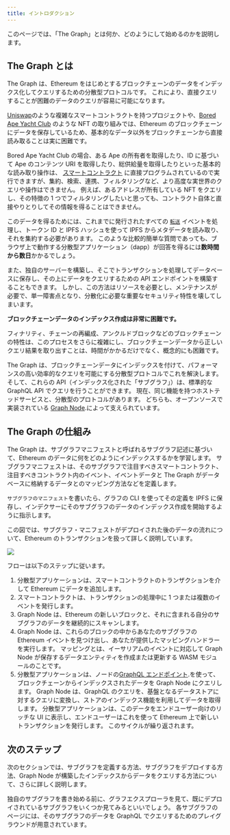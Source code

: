 ```yaml
---
title: イントロダクション
---
```


このページでは、「The Graph」とは何か、どのようにして始めるのかを説明します。

## The Graph とは

The Graph は、Ethereum をはじめとするブロックチェーンのデータをインデックス化してクエリするための分散型プロトコルです。 これにより、直接クエリすることが困難のデータのクエリが容易に可能になります。

[Uniswap](https://uniswap.org/)のような複雑なスマートコントラクトを持つプロジェクトや、[Bored Ape Yacht Club](https://boredapeyachtclub.com/) のような NFT の取り組みでは、Ethereum のブロックチェーンにデータを保存しているため、基本的なデータ以外をブロックチェーンから直接読み取ることは実に困難です。

Bored Ape Yacht Club の場合、ある Ape の所有者を取得したり、ID に基づいて Ape のコンテンツ URI を取得したり、総供給量を取得したりといった基本的な読み取り操作は、 [スマートコントラクト](https://etherscan.io/address/0xbc4ca0eda7647a8ab7c2061c2e118a18a936f13d#code) に直接プログラムされているので実行できますが、集約、検索、連携、フィルタリングなど、より高度な実世界のクエリや操作はできません。 例えば、あるアドレスが所有している NFT をクエリし、その特徴の 1 つでフィルタリングしたいと思っても、コントラクト自体と直接やりとりしてその情報を得ることはできません。

このデータを得るためには、これまでに発行されたすべての [`転送`](https://etherscan.io/address/0xbc4ca0eda7647a8ab7c2061c2e118a18a936f13d#code#L1746) イベントを処理し、トークン ID と IPFS ハッシュを使って IPFS からメタデータを読み取り、それを集約する必要があります。 このような比較的簡単な質問であっても、ブラウザ上で動作する分散型アプリケーション（dapp）が回答を得るには**数時間から数日**かかるでしょう。

また、独自のサーバーを構築し、そこでトランザクションを処理してデータベースに保存し、その上にデータをクエリするための API エンドポイントを構築することもできます。 しかし、この方法はリソースを必要とし、メンテナンスが必要で、単一障害点となり、分散化に必要な重要なセキュリティ特性を壊してしまいます。

**ブロックチェーンデータのインデックス作成は非常に困難です。**

フィナリティ、チェーンの再編成、アンクルドブロックなどのブロックチェーンの特性は、このプロセスをさらに複雑にし、ブロックチェーンデータから正しいクエリ結果を取り出すことは、時間がかかるだけでなく、概念的にも困難です。

The Graph は、ブロックチェーンデータにインデックスを付けて、パフォーマンスの高い効率的なクエリを可能にする分散型プロトコルでこれを解決します。 そして、これらの API（インデックス化された「サブグラフ」）は、標準的な GraphQL API でクエリを行うことができます。 現在、同じ機能を持つホストテッドサービスと、分散型のプロトコルがあります。 どちらも、オープンソースで実装されている [Graph Node](https://github.com/graphprotocol/graph-node).によって支えられています。

## The Graph の仕組み

The Graph は、サブグラフマニフェストと呼ばれるサブグラフ記述に基づいて、Ethereum のデータに何をどのようにインデックスするかを学習します。 サブグラフマニフェストは、そのサブグラフで注目すべきスマートコントラクト、注目すべきコントラクト内のイベント、イベントデータと The Graph がデータベースに格納するデータとのマッピング方法などを定義します。

`サブグラフのマニフェスト`を書いたら、グラフの CLI を使ってその定義を IPFS に保存し、インデクサーにそのサブグラフのデータのインデックス作成を開始するように指示します。

この図では、サブグラフ・マニフェストがデプロイされた後のデータの流れについて、Ethereum のトランザクションを扱って詳しく説明しています。

![](/img/graph-dataflow.png)

フローは以下のステップに従います。

1. 分散型アプリケーションは、スマートコントラクトのトランザクションを介して Ethereum にデータを追加します。
2. スマートコントラクトは、トランザクションの処理中に 1 つまたは複数のイベントを発行します。
3. Graph Node は、Ethereum の新しいブロックと、それに含まれる自分のサブグラフのデータを継続的にスキャンします。
4. Graph Node は、これらのブロックの中からあなたのサブグラフの Ethereum イベントを見つけ出し、あなたが提供したマッピングハンドラーを実行します。 マッピングとは、イーサリアムのイベントに対応して Graph Node が保存するデータエンティティを作成または更新する WASM モジュールのことです。
5. 分散型アプリケーションは、ノードの[GraphQL エンドポイント](https://graphql.org/learn/).を使って、ブロックチェーンからインデックスされたデータを Graph Node にクエリします。 Graph Node は、GraphQL のクエリを、基盤となるデータストアに対するクエリに変換し、ストアのインデックス機能を利用してデータを取得します。 分散型アプリケーションは、このデータをエンドユーザー向けのリッチな UI に表示し、エンドユーザーはこれを使って Ethereum 上で新しいトランザクションを発行します。 このサイクルが繰り返されます。

## 次のステップ

次のセクションでは、サブグラフを定義する方法、サブグラフをデプロイする方法、Graph Node が構築したインデックスからデータをクエリする方法について、さらに詳しく説明します。

独自のサブグラフを書き始める前に、グラフエクスプローラを見て、既にデプロイされているサブグラフをいくつか見てみるといいでしょう。 各サブグラフのページには、そのサブグラフのデータを GraphQL でクエリするためのプレイグラウンドが用意されています。
